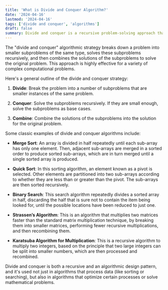 ```yaml
---
title: 'What is Divide and Conquer Algorithm?'
date: '2024-04-16'
lastmod: '2024-04-16'
tags: ['divide and conquer', 'algorithms']
draft: false
summary: Divide and conquer is a recursive problem-solving approach that breaks a problem into smaller, more manageable subproblems, solves them individually, and then combines their solutions to solve the original problem.
---
```


The "divide and conquer" algorithmic strategy breaks down a problem into smaller subproblems of the same type, solves these subproblems recursively, and then combines the solutions of the subproblems to solve the original problem. This approach is highly effective for a variety of complex computational problems. 

Here's a general outline of the divide and conquer strategy:

1. **Divide**: Break the problem into a number of subproblems that are smaller instances of the same problem.

2. **Conquer**: Solve the subproblems recursively. If they are small enough, solve the subproblems as base cases.

3. **Combine**: Combine the solutions of the subproblems into the solution for the original problem.

Some classic examples of divide and conquer algorithms include:

- **Merge Sort**: An array is divided in half repeatedly until each sub-array has only one element. Then, adjacent sub-arrays are merged in a sorted order to produce sorted sub-arrays, which are in turn merged until a single sorted array is produced.

- **Quick Sort**: In this sorting algorithm, an element known as a pivot is selected. Other elements are partitioned into two sub-arrays according to whether they are less than or greater than the pivot. The sub-arrays are then sorted recursively.

- **Binary Search**: This search algorithm repeatedly divides a sorted array in half, discarding the half that is sure not to contain the item being looked for, until the possible locations have been reduced to just one.

- **Strassen’s Algorithm**: This is an algorithm that multiplies two matrices faster than the standard matrix multiplication technique, by breaking them into smaller matrices, performing fewer recursive multiplications, and then recombining them.

- **Karatsuba Algorithm for Multiplication**: This is a recursive algorithm to multiply two integers, based on the principle that two large integers can be split into smaller numbers, which are then processed and recombined.

Divide and conquer is both a recursive and an algorithmic design pattern, and it's used not just in algorithms that process data (like sorting or searching), but also in algorithms that optimize certain processes or solve mathematical problems.